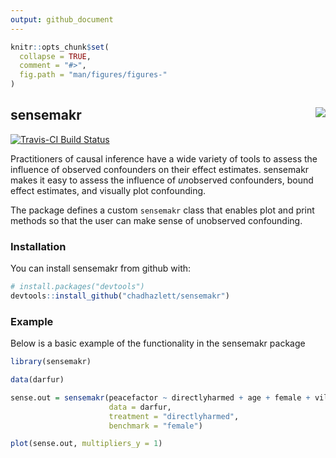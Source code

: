 ```yaml
---
output: github_document
---
```


<!-- README.md is generated from README.Rmd. Please edit that file -->

```r
knitr::opts_chunk$set(
  collapse = TRUE,
  comment = "#>",
  fig.path = "man/figures/figures-"
)
```

## sensemakr <img src="man/figures/sensemakr-logo-small.png" align="right" />

[![Travis-CI Build Status](https://travis-ci.org/chadhazlett/sensemakr.svg?branch=master)](https://travis-ci.org/chadhazlett/sensemakr)

Practitioners of causal inference have a wide variety of tools to assess the influence of observed confounders on their effect estimates. sensemakr makes it easy to assess the influence of *un*observed confounders, bound effect estimates, and visually plot confounding. 

The package defines a custom `sensemakr` class that enables plot and print methods so that the user can make sense of unobserved confounding.

### Installation

You can install sensemakr from github with:

```r
# install.packages("devtools")
devtools::install_github("chadhazlett/sensemakr")
```

### Example

Below is a basic example of the functionality in the sensemakr package

```r
library(sensemakr)

data(darfur)

sense.out = sensemakr(peacefactor ~ directlyharmed + age + female + village,
                      data = darfur,
                      treatment = "directlyharmed",
                      benchmark = "female")

plot(sense.out, multipliers_y = 1)
```
